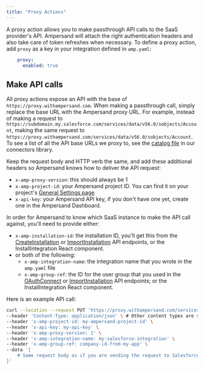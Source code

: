 ```yaml
---
title: "Proxy Actions"
---
```


A proxy action allows you to make passthrough API calls to the SaaS provider's API. Ampersand will attach the right authentication headers and also take care of token refreshes when necessary. To define a proxy action, add `proxy` as a key in your integration defined in `amp.yaml`:



```YAML YAML
    proxy:
      enabled: true
```

## Make API calls

All proxy actions expose an API with the base of `https://proxy.withampersand.com`. When making a passthrough call, simply replace the base URL with the Ampersand proxy URL. For example, instead of making a request to `https://subdomain.my.salesforce.com/services/data/v56.0/sobjects/Account`, making the same request to `https://proxy.withampersand.com/services/data/v56.0/sobjects/Account`. To see a list of all the API base URLs we proxy to, see the [catalog file](https://github.com/amp-labs/connectors/blob/main/providers/catalog.go) in our connectors library.

Keep the request body and HTTP verb the same, and add these additional headers so Ampersand knows how to deliver the API request:

* `x-amp-proxy-version`: this should always be 1
* `x-amp-project-id`: your Ampersand project ID. You can find it on your project's [General Settings page](https://dashboard.withampersand.com/projects/_/settings)
* `x-api-key`: your Ampersand API key, if you don't have one yet, create one in the Ampersand Dashboard.

In order for Ampersand to know which SaaS instance to make the API call against, you'll need to provide either:

* `x-amp-installation-id`: the installation ID, you'll get this from the [CreateInstallation](/reference/installation/create-a-new-installation) or [ImportInstallation](/reference/installation/import-an-existing-installation) API endpoints, or the InstallIntegration React component.
* or both of the following:  
   * `x-amp-integration-name`: the integration name that you wrote in the `amp.yaml` file  
   * `x-amp-group-ref`: the ID for the user group that you used in the [OAuthConnect](/reference/oauth/get-url-for-oauth-flow) or [ImportInstallation](/reference/installation/import-an-existing-installation) API endpoints; or the InstallIntegration React component.

Here is an example API call:

```bash
curl --location --request PUT 'https://proxy.withampersand.com/services/data/v56.0/sobjects/Account' \
--header 'Content-Type: application/json' \ # Other content types are supported
--header 'x-amp-project-id: my-ampersand-project-id' \
--header 'x-api-key: my-api-key' \
--header 'x-amp-proxy-version: 1' \
--header 'x-amp-integration-name: my-salesforce-integration' \
--header 'x-amp-group-ref: company-id-from-my-app' \
--data '{
    # Same request body as if you are sending the request to Salesforce
}'
```